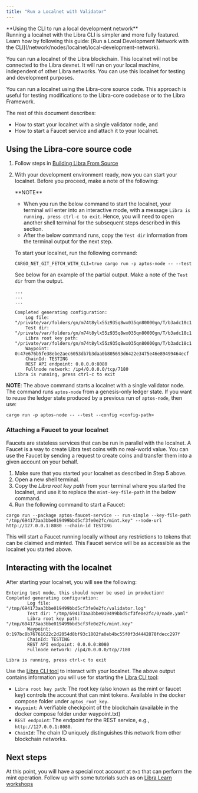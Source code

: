 ```yaml
---
title: "Run a Localnet with Validator"
---
```



<Aside type="note">
  **Using the CLI to run a local development network** <br />
  Running a localnet with the Libra CLI is simpler and more fully featured. Learn how by following this guide: [Run a Local Development Network with the CLI](/network/nodes/localnet/local-development-network).
</Aside>

You can run a localnet of the Libra blockchain. This localnet will not be connected to the Libra devnet. It will run on your local machine, independent of other Libra networks. You can use this localnet for testing and development purposes.

You can run a localnet using the Libra-core source code. This approach is useful for testing modifications to the Libra-core codebase or to the Libra Framework.

The rest of this document describes:

- How to start your localnet with a single validator node, and
- How to start a Faucet service and attach it to your localnet.

## Using the Libra-core source code

1. Follow steps in [Building Libra From Source](/network/nodes/building-from-source)

2. With your development environment ready, now you can start your localnet. Before you proceed, make a note of the following:

   <Aside type="note">
     **NOTE**

     - When you run the below command to start the localnet, your terminal will enter into an interactive mode, with a message `Libra is running, press ctrl-c to exit`. Hence, you will need to open another shell terminal for the subsequent steps described in this section.
     - After the below command runs, copy the `Test dir` information from the terminal output for the next step.
   </Aside>

   To start your localnet, run the following command:

   ```shellscript filename="Terminal"
   CARGO_NET_GIT_FETCH_WITH_CLI=true cargo run -p aptos-node -- --test
   ```

   See below for an example of the partial output. Make a note of the `Test dir` from the output.

   ```shellscript filename="Terminal"
   ...
   ...
   ...

   Completed generating configuration:
       Log file: "/private/var/folders/gn/m74t8ylx55z935q8wx035qn80000gn/T/b3adc18c144bfcc78a1541953893bc1c/validator.log"
       Test dir: "/private/var/folders/gn/m74t8ylx55z935q8wx035qn80000gn/T/b3adc18c144bfcc78a1541953893bc1c/0/node.yaml"
       Libra root key path: "/private/var/folders/gn/m74t8ylx55z935q8wx035qn80000gn/T/b3adc18c144bfcc78a1541953893bc1c/mint.key"
       Waypoint: 0:47e676b5fe38ebe2aec6053db7b3daa0b805693d6422e3475e46e89499464ecf
       ChainId: TESTING
       REST API endpoint: 0.0.0.0:8080
       Fullnode network: /ip4/0.0.0.0/tcp/7180
   Libra is running, press ctrl-c to exit
   ```

**NOTE**: The above command starts a localnet with a single validator node. The command runs `aptos-node` from a genesis-only ledger state. If you want to reuse the ledger state produced by a previous run of `aptos-node`, then use:

```shellscript filename="Terminal"
cargo run -p aptos-node -- --test --config <config-path>
```

### Attaching a Faucet to your localnet

Faucets are stateless services that can be run in parallel with the localnet. A Faucet is a way to create Libra test coins with no real-world value. You can use the Faucet by sending a request to create coins and transfer them into a given account on your behalf.

1. Make sure that you started your localnet as described in Step 5 above.
2. Open a new shell terminal.
3. Copy the _Libra root key path_ from your terminal where you started the localnet, and use it to replace the `mint-key-file-path` in the below command.
4. Run the following command to start a Faucet:

```shellscript filename="Terminal"
cargo run --package aptos-faucet-service -- run-simple --key-file-path "/tmp/694173aa3bbe019499bbd5cf3fe0e2fc/mint.key" --node-url http://127.0.0.1:8080 --chain-id TESTING
```

This will start a Faucet running locally without any restrictions to tokens that can be claimed and minted. This Faucet service will be as accessible as the localnet you started above.

## Interacting with the localnet

After starting your localnet, you will see the following:

```shellscript filename="Terminal"
Entering test mode, this should never be used in production!
Completed generating configuration:
        Log file: "/tmp/694173aa3bbe019499bbd5cf3fe0e2fc/validator.log"
        Test dir: "/tmp/694173aa3bbe019499bbd5cf3fe0e2fc/0/node.yaml"
        Libra root key path: "/tmp/694173aa3bbe019499bbd5cf3fe0e2fc/mint.key"
        Waypoint: 0:197bc8b76761622c2d2054d8bf93c1802fa0eb4bc55f0f3d4442878fdecc297f
        ChainId: TESTING
        REST API endpoint: 0.0.0.0:8080
        Fullnode network: /ip4/0.0.0.0/tcp/7180

Libra is running, press ctrl-c to exit
```

Use the [Libra CLI tool](/build/cli) to interact with your localnet. The above output contains information you will use for starting the [Libra CLI tool](/build/cli):

- `Libra root key path`: The root key (also known as the mint or faucet key) controls the account that can mint tokens. Available in the docker compose folder under `aptos_root_key`.
- `Waypoint`: A verifiable checkpoint of the blockchain (available in the docker compose folder under waypoint.txt)
- `REST endpoint`: The endpoint for the REST service, e.g., `http://127.0.0.1:8080`.
- `ChainId`: The chain ID uniquely distinguishes this network from other blockchain networks.

## Next steps

At this point, you will have a special root account at `0x1` that can perform the mint operation. Follow up with some tutorials such as on [Libra Learn workshops](https://learn.aptoslabs.com/en/workshops)
